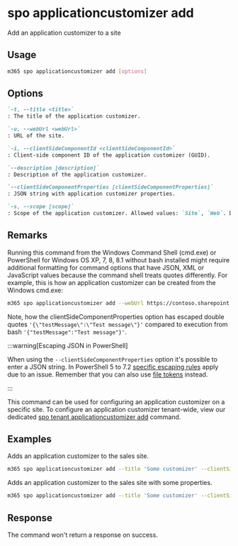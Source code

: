 
# spo applicationcustomizer add

Add an application customizer to a site

## Usage

```sh
m365 spo applicationcustomizer add [options]
```

## Options

```md definition-list
`-t, --title <title>`
: The title of the application customizer.

`-u, --webUrl <webUrl>`
: URL of the site.

`-i, --clientSideComponentId <clientSideComponentId>`
: Client-side component ID of the application customizer (GUID).

`--description [description]`
: Description of the application customizer.

`--clientSideComponentProperties [clientSideComponentProperties]`
: JSON string with application customizer properties.

`-s, --scope [scope]`
: Scope of the application customizer. Allowed values: `Site`, `Web`. Defaults to `Site`.
```

<Global />

## Remarks

Running this command from the Windows Command Shell (cmd.exe) or PowerShell for Windows OS XP, 7, 8, 8.1 without bash installed might require additional formatting for command options that have JSON, XML or JavaScript values because the command shell treats quotes differently. For example, this is how an application customizer can be created from the Windows cmd.exe:

```sh
m365 spo applicationcustomizer add --webUrl https://contoso.sharepoint.com/sites/test --title "YourAppCustomizer" --clientSideComponentId b41916e7-e69d-467f-b37f-ff8ecf8f99f2 --clientSideComponentProperties '{\"testMessage\":\"Test message\"}'
```

Note, how the clientSideComponentProperties option has escaped double quotes `'{\"testMessage\":\"Test message\"}'` compared to execution from bash `'{"testMessage":"Test message"}'`.

:::warning[Escaping JSON in PowerShell]

When using the `--clientSideComponentProperties` option it's possible to enter a JSON string. In PowerShell 5 to 7.2 [specific escaping rules](./../../../user-guide/using-cli.mdx#escaping-double-quotes-in-powershell) apply due to an issue. Remember that you can also use [file tokens](./../../../user-guide/using-cli.mdx#passing-complex-content-into-cli-options) instead.

:::

This command can be used for configuring an application customizer on a specific site. To configure an application customizer tenant-wide, view our dedicated [spo tenant applicationcustomizer add](../tenant/tenant-applicationcustomizer-add.mdx) command.

## Examples

Adds an application customizer to the sales site.

```sh
m365 spo applicationcustomizer add --title 'Some customizer' --clientSideComponentId 799883f5-7962-4384-a10a-105adaec6ffc --webUrl https://contoso.sharepoint.com/sites/sales
```

Adds an application customizer to the sales site with some properties.

```sh
m365 spo applicationcustomizer add --title 'Some customizer' --clientSideComponentId 799883f5-7962-4384-a10a-105adaec6ffc --clientSideComponentProperties '{ "someProperty": "Some value" }' --webUrl https://contoso.sharepoint.com/sites/sales --scope 'Site'
```

## Response

The command won't return a response on success.
